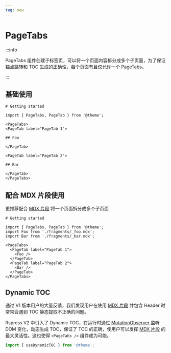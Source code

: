 ```yaml
---
tag: new
---
```


# PageTabs


:::info

PageTabs 组件创建子标签页，可以将一个页面内容拆分成多个子页面，为了保证锚点跳转和 TOC 生成的正确性，每个页面有且仅允许一个 PageTabs。

:::

<PageTabs>

<PageTab label="API">

## 基础使用

```mdx title="docs/guide/getting-started.mdx"
# Getting started

import { PageTabs, PageTab } from '@theme';

<PageTabs>
<PageTab label="PageTab 1">

## Foo

</PageTab>

<PageTab label="PageTab 2">

## Bar

</PageTab>
</PageTabs>
```

## 配合 MDX 片段使用

更推荐配合 [MDX 片段] 将一个页面拆分成多个子页面

```mdx title="docs/guide/getting-started.mdx"
# Getting started

import { PageTabs, PageTab } from '@theme';
import Foo from './fragments/_foo.mdx';
import Bar from './fragments/_bar.mdx';

<PageTabs>
  <PageTab label="PageTab 1">
    <Foo />
  </PageTab>
  <PageTab label="PageTab 2">
    <Bar />
  </PageTab>
</PageTabs>
```

</PageTab>

<PageTab label="实现原理">

## Dynamic TOC

通过 V1 版本用户的大量反馈，我们发现用户在使用 [MDX 片段] 并包含 Header 时常常会遇到 TOC 静态提取不正确的问题。

Rspress V2 中引入了 Dynamic TOC，在运行时通过 [MutationObserver](https://developer.mozilla.org/zh-CN/docs/Web/API/MutationObserver) 监听 DOM 变化，动态生成 TOC，保证了 TOC 的正确，使用户可以发挥 [MDX 片段] 的最大灵活性。这也使得 `<PageTabs />` 组件成为可能。

```ts
import { useDynamicTOC } from '@theme';
```

</PageTab>

</PageTabs>

[MDX 片段]: ../../guide/use-mdx/components.mdx
